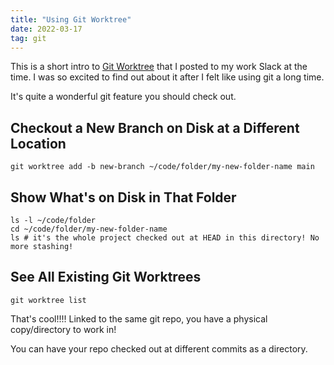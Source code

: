 ```yaml
---
title: "Using Git Worktree"
date: 2022-03-17
tag: git
---
```


This is a short intro to [Git Worktree](https://git-scm.com/docs/git-worktree) that I posted to my work Slack at the time. I was so excited to find out about it after I felt like using git a long time.

It's quite a wonderful git feature you should check out.

## Checkout a New Branch on Disk at a Different Location

```
git worktree add -b new-branch ~/code/folder/my-new-folder-name main
```

## Show What's on Disk in That Folder

```
ls -l ~/code/folder
cd ~/code/folder/my-new-folder-name
ls # it's the whole project checked out at HEAD in this directory! No more stashing!
```

## See All Existing Git Worktrees

```
git worktree list
````

That's cool!!!! Linked to the same git repo, you have a physical copy/directory to work in!

You can have your repo checked out at different commits as a directory.
